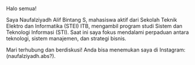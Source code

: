 Halo semua!

Saya Naufalziyadh Alif Bintang S, mahasiswa aktif dari Sekolah Teknik Elektro dan Informatika (STEI) ITB, mengambil program studi Sistem dan Teknologi Informasi (STI). Saat ini saya fokus mendalami perpaduan antara teknologi, sistem manajemen, dan strategi bisnis.

Mari terhubung dan berdiskusi! Anda bisa menemukan saya di Instagram: (naufalziyadh.abs?).